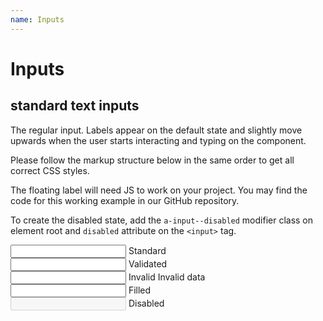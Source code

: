 ```yaml
---
name: Inputs
---
```



# Inputs

## standard text inputs

The regular input. Labels appear on the default state and slightly move upwards when the user starts interacting and typing on the component.

Please follow the markup structure below in the same order to get all correct CSS styles.

The floating label will need JS to work on your project. You may find the code for this working example in our GitHub repository.

To create the disabled state, add the `a-input--disabled` modifier class on element root and `disabled` attribute on the `<input>` tag.

<Playground>
  <div className="a-input">
    <input id="input1" type="text" aria-labelledby="label1" />
    <label id="label1" htmlFor="input1">Standard</label>
  </div>

  <div className="a-input a-input--validated">
    <input id="input2" type="text" aria-labelledby="label2" defaultValue="Astro Team" />
    <label id="label2" htmlFor="input2">Validated</label>
  </div>

  <div className="a-input a-input--invalid">
    <input id="input3" type="text" aria-labelledby="label3" defaultValue="XYZK2" />
    <label id="label3" htmlFor="input3">Invalid</label>
    <span className="a-input__error">Invalid data</span>
  </div>

  <div className="a-input">
    <input id="input4" type="text" aria-labelledby="label4" defaultValue="Astro Team" />
    <label id="label4" htmlFor="input4">Filled</label>
  </div>

  <div className="a-input a-input--disabled">
    <input id="input5" type="text" aria-labelledby="label5" disabled />
    <label id="label5" htmlFor="input5">Disabled</label>
  </div>
</Playground>

<HandleFloatingLabel />
